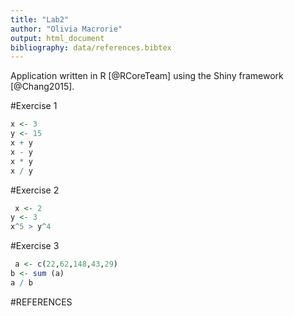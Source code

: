 ```yaml
---
title: "Lab2"
author: "Olivia Macrorie"
output: html_document
bibliography: data/references.bibtex
---
```


Application written in R [@RCoreTeam] using the Shiny framework [@Chang2015].


#Exercise 1
```r
x <- 3
y <- 15
x + y
x - y
x * y
x / y
```

#Exercise 2
```r
 x <- 2
y <- 3
x^5 > y^4
```

#Exercise 3  
```r
 a <- c(22,62,148,43,29)
b <- sum (a)
a / b
```

#REFERENCES
